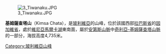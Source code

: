 [[Image:3_Tiwanaku.JPG|right]]

'''基姆薩查塔山'''（Kimsa Chata），是[[玻利維亞|玻利維亞]]的山峰，位於該國西部[[拉巴斯省|拉巴斯省]]的[[因加維省|因加維省]]，處於[[維尼亞馬爾卡湖|維尼亞馬爾卡湖]]東南面，屬於[[安第斯山脈|安第斯山脈]]中[[奇利亞-基姆薩查塔山脈|奇利亞-基姆薩查塔山脈]]的一部分，海拔高度4,735米。

{{Coord|16|39|36|S|68|40|21|W|display=title}}

{{Bolivia-geo-stub}}
[[Category:玻利維亞山峰|Category:玻利維亞山峰]]